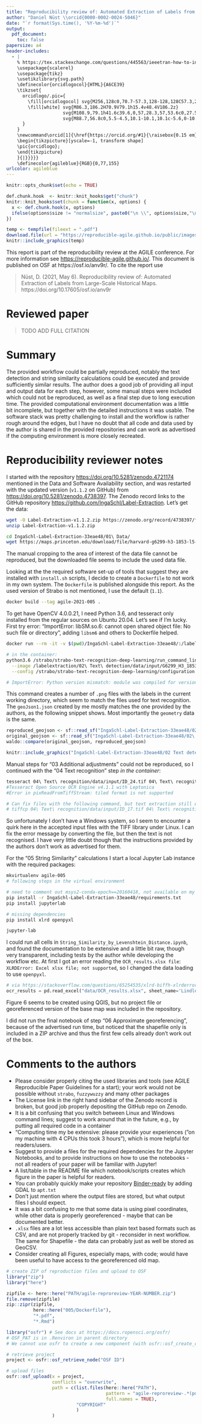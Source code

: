 ```yaml
---
title: "Reproducibility review of: Automated Extraction of Labels from Large-Scale Historical Maps"
author: "Daniel Nüst \\orcid{0000-0002-0024-5046}"
date: "`r format(Sys.time(), '%Y-%m-%d')`"
output:
  pdf_document:
    toc: false
papersize: a4
header-includes:
  - |
    % https://tex.stackexchange.com/questions/445563/ieeetran-how-to-include-orcid-in-tex-pdf-with-pdflatex/445583 (works with pdflatex)
    \usepackage{scalerel}
    \usepackage{tikz}
    \usetikzlibrary{svg.path}
    \definecolor{orcidlogocol}{HTML}{A6CE39}
    \tikzset{
      orcidlogo/.pic={
        \fill[orcidlogocol] svg{M256,128c0,70.7-57.3,128-128,128C57.3,256,0,198.7,0,128C0,57.3,57.3,0,128,0C198.7,0,256,57.3,256,128z};
        \fill[white] svg{M86.3,186.2H70.9V79.1h15.4v48.4V186.2z}
                     svg{M108.9,79.1h41.6c39.6,0,57,28.3,57,53.6c0,27.5-21.5,53.6-56.8,53.6h-41.8V79.1z     M124.3,172.4h24.5c34.9,0,42.9-26.5,42.9-39.7c0-21.5-13.7-39.7-43.7-39.7h-23.7V172.4z}
                     svg{M88.7,56.8c0,5.5-4.5,10.1-10.1,10.1c-5.6,0-10.1-4.6-10.1-10.1c0-5.6,4.5-10.1,10.1-10.1C84.2,46.7,88.7,51.3,88.7,56.8z};
      }
    }
    \newcommand\orcid[1]{\href{https://orcid.org/#1}{\raisebox{0.15 em}{\mbox{\scalerel*{
    \begin{tikzpicture}[yscale=-1, transform shape]
    \pic{orcidlogo};
    \end{tikzpicture}
    }{|}}}}}
    \definecolor{agileblue}{RGB}{0,77,155}
urlcolor: agileblue
---
```


```r
knitr::opts_chunk$set(echo = TRUE)

def.chunk.hook  <- knitr::knit_hooks$get("chunk")
knitr::knit_hooks$set(chunk = function(x, options) {
  x <- def.chunk.hook(x, options)
  ifelse(options$size != "normalsize", paste0("\n \\", options$size,"\n\n", x, "\n\n \\normalsize"), x)
})
```

```r
temp <- tempfile(fileext = ".pdf")
download.file(url = "https://reproducible-agile.github.io/public/images/reproducible-AGILE-logo-square.pdf", destfile = temp)
knitr::include_graphics(temp)
```

This report is part of the reproducibility review at the AGILE conference.
For more information see [https://reproducible-agile.github.io/](https://reproducible-agile.github.io/).
This document is published on OSF at https://osf.io/anv9r/.
To cite the report use

> Nüst, D. (2021, May 6). Reproducibility review of: Automated Extraction of Labels from Large-Scale Historical Maps. https://doi.org/10.17605/osf.io/anv9r 

# Reviewed paper

> TODO ADD FULL CITATION

# Summary

The provided workflow could be partially reproduced, notably the text detection and string similarity calculations could be executed and provide sufficiently similar results.
The author does a good job of providing all input and output data for each step, however, some manual steps were included which could not be reproduced, as well as a final step due to long execution time.
The provided computational environment documentation was a little bit incomplete, but together with the detailed instructions it was usable.
The software stack was pretty challenging to install and the workflow is rather rough around the edges, but I have no doubt that all code and data used by the author is shared in the provided repositories and can work as advertised if the computing environment is more closely recreated.

\clearpage

# Reproducibility reviewer notes

I started with the repository <https://doi.org/10.5281/zenodo.4721174> mentioned in the Data and Software Availability section, and was restarted with the updated version (`v1.1.2` on GitHub) from <https://doi.org/10.5281/zenodo.4738397>.
The Zenodo record links to the GitHub repository <https://github.com/IngaSchl/Label-Extraction>.
Let's get the data:

```bash
wget -O Label-Extraction-v1.1.2.zip https://zenodo.org/record/4738397/files/IngaSchl/Label-Extraction-v1.1.2.zip?download=1
unzip Label-Extraction-v1.1.2.zip

cd IngaSchl-Label-Extraction-33eae48/01\ Data/
wget https://maps.princeton.edu/download/file/harvard-g6299-h3-1853-l5-geotiff.tif
```

The manual cropping to the area of interest of the data file cannot be reproduced, but the downloaded file seems to include the used data file.

Looking at the the required software set-up of tools that suggest they are installed with `install.sh` scripts, I decide to create a `Dockerfile` to not work in my own system.
The `Dockerfile` is published alongside this report.
As the used version of Strabo is not mentioned, I use the default (`1.1`).

```bash
docker build --tag agile-2021-005 .
```

To get have OpenCV 4.0.0.21, I need Python 3.6, and tesseract only installed from the regular sources on Ubuntu 20.04. Let's see if I'm lucky.
First try error: "ImportError: libSM.so.6: cannot open shared object file: No such file or directory", adding `libsm6` and others to Dockerfile helped.

```bash
docker run --rm -it -v $(pwd)/IngaSchl-Label-Extraction-33eae48/:/labelextraction agile-2021-005

# in the container:
python3.6 /strabo/strabo-text-recognition-deep-learning/run_command_line.py --checkpoint-path /strabo/east_icdar2015_resnet_v1_50_rbox \
  --image /labelextraction/02\ Text\ detection/data/input/G6299_H3_1853_L5_subset.png \
  --config /strabo/strabo-text-recognition-deep-learning/configuration.ini

# ImportError: Python version mismatch: module was compiled for version 3.8, while the interpreter is running version 3.6. > fixed in Dockerfile
```

This command creates a number of `.png` files with the labels in the current working directory, which seem to match the files used for text recognition.
The `geoJson1.json` created by me mostly matches the one provided by the authors, as the following snippet shows. Most importantly the `geometry` data is the same.

```r
reproduced_geojson <- sf::read_sf("IngaSchl-Label-Extraction-33eae48/02\ Text\ detection/data/input/G6299_H3_1853_L5_subset.png_cee5616e-ae62-11eb-bfdb-0242ac110002/geoJson1.json")
original_geojson <- sf::read_sf("IngaSchl-Label-Extraction-33eae48/02\ Text\ detection/data/output/geoJson1.json")
waldo::compare(original_geojson, reproduced_geojson)
```
```r
knitr::include_graphics("IngaSchl-Label-Extraction-33eae48/02 Text detection/data/input/G6299_H3_1853_L5_subset.png_cee5616e-ae62-11eb-bfdb-0242ac110002/output.png")
```

Manual steps for "03 Additional adjustments" could not be reproduced, so I continued with the "04 Text recognition" step _in the container_:

```bash
tesseract 04\ Text\ recognition/data/input/ID_24.tif 04\ Text\ recognition/data/output-reproduction/ -l deu --psm 8
#Tesseract Open Source OCR Engine v4.1.1 with Leptonica
#Error in pixReadFromTiffStream: tiled format is not supported

# Can fix files with the following command, but text extraction still empty
# tiffcp 04\ Text\ recognition/data/input/ID_17.tif 04\ Text\ recognition/data/input/ID_17striped.tif
```

So unfortunately I don't have a Windows system, so I seem to encounter a quirk here in the accepted input files with the TIFF library under Linux.
I can fix the error message by converting the file, but then the text is not recognised.
I have very little doubt though that the instructions provided by the authors don't work as advertised for them.

For the "05 String Similarity" calculations I start a local Jupyter Lab instance with the required packages:

```bash
mkvirtualenv agile-005
# following steps in the virtual environment

# need to comment out msys2-conda-epoch==20160418, not available on my Linux system
pip install -r IngaSchl-Label-Extraction-33eae48/requirements.txt 
pip install jupyterlab

# missing dependencies
pip install xlrd openpyxl

jupyter-lab
```

I could run all cells in `String_Similarity_by_Levenshtein_Distance.ipynb`, and found the documentation to be extensive and a little bit raw, though very transparent, including tests by the author while developing the workflow etc.
At first I got an error reading the `OCR_results.xlsx file`: `XLRDError: Excel xlsx file; not supported`, so I changed the data loading to use `openpyxl`.

```python
# via https://stackoverflow.com/questions/65254535/xlrd-biffh-xlrderror-excel-xlsx-file-not-supported
ocr_results = pd.read_excel("data/OCR_results.xlsx", sheet_name='Lindley', header=1, engine='openpyxl')
```

Figure 6 seems to be created using QGIS, but no project file or georeferenced version of the base map was included in the repository.

I did not run the final notebook of step "06 Approximate georeferencing", because of the advertised run time, but noticed that the shapefile only is included in a ZIP archive and thus the first few cells already don't work out of the box.

# Comments to the authors

- Please consider properly citing the used libraries and tools (see AGILE Reproducible Paper Guidelines for a start); your work would not be possible without `strabo`, `fuzzywuzzy` and many other packages
- The License link in the right hand sidebar of the Zenodo record is broken, but good job properly depositing the GitHub repo on Zenodo.
- It is a bit confusing that you switch between Linux and Windows command lines; suggest to work around that in the future, e.g., by putting all required code in a container
- "Computing time my be extensive: please provide your experiences ("on my machine with 4 CPUs this took 3 hours"), which is more helpful for readers/users.
- Suggest to provide a files for the required dependencies for the Jupyter Notebooks, and to provide instructions on how to use the notebooks - not all readers of your paper will be familiar with Jupyter!
- A list/table in the README file which notebook/scripts creates which figure in the paper is helpful for readers.
- You can probably quickly make your repository [Binder-ready](https://github.com/alan-turing-institute/the-turing-way/blob/master/workshops/boost-research-reproducibility-binder/workshop-presentations/zero-to-binder-python.md) by adding GDAL to `apt.txt`
- Don't just mention where the output files are stored, but what output files I should expect.
- It was a bit confusing to me that some data is using pixel coordinates, while other data is properly georeferenced - maybe that can be documented better.
- `.xlsx` files are a lot less accessible than plain text based formats such as CSV, and are not properly tracked by git - reconsider in next workflow. The same for Shapefile - the data can probably just as well be stored as GeoCSV.
- Consider creating all Figures, especially maps, with code; would have been useful to have access to the georeferenced old map.

```r
# create ZIP of reproduction files and upload to OSF
library("zip")
library("here")

zipfile <- here::here("PATH/agile-reproreview-YEAR-NUMBER.zip")
file.remove(zipfile)
zip::zipr(zipfile,
          here::here("005/Dockerfile"),
          "*.pdf",
          "*.Rmd")

library("osfr") # See docs at https://docs.ropensci.org/osfr/
# OSF_PAT is in .Renviron in parent directory
# We cannot use osfr to create a new component (with osfr::osf_create_component(x = osfr::osf_retrieve_node("6k5fh"), ...) because that will set the storage location to outside Europe.

# retrieve project
project <- osfr::osf_retrieve_node("OSF ID")

# upload files
osfr::osf_upload(x = project,
                 conflicts = "overwrite",
                 path = c(list.files(here::here("PATH"),
                                     pattern = "agile-reproreview-.*(pdf$|Rmd$|zip$)",
                                     full.names = TRUE),
                          "COPYRIGHT"
                          )
                 )
```